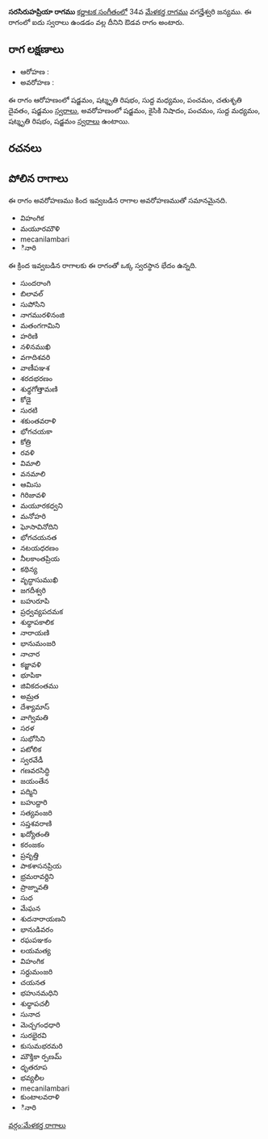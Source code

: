 {{Infobox ragam
	| name          	= సరసిరుహప్రియా
	| synonym	    	= 
	| mela          	= 
	| chakra        	= 
	| janaka        	= 
	| type          	= ఔడవ
	| arohanam      	= {{svaraC|S|R3|M1|P|D2|S'}} 
	| avarohanam    	= {{svaraC|S'|N2|P|M1|R3|S}}
	| jeeva         	=
	| chhaya        	=
	| nyasa         	=
	| vishesha      	= 
	| equivalent  		= 
}}
{{కర్ణాటక సంగీత రాగాలు}}
'''సరసిరుహప్రియా రాగము''' [[కర్ణాటక సంగీతం]]లో 34వ [[మేళకర్త రాగము]] వగద్హేశ్వరి జన్యము.  ఈ రాగంలో ఐదు స్వరాలు ఉండడం వల్ల దీనిని ఔడవ రాగం అంటారు.


==రాగ లక్షణాలు==


* ఆరోహణ : {{svaraC|S|R3|M1|P|D2|S'}} 
* అవరోహణ : {{svaraC|S'|N2|P|M1|R3|S}}

ఈ రాగం ఆరోహణంలో షడ్జమం, షట్శృతి రిషభం, సుద్ద మధ్యమం, పంచమం, చతుశృతి దైవతం, షడ్జమం [[స్వరాలు]], అవరోహణంలో షడ్జమం, కైసికి నిషాదం, పంచమం, సుద్ద మధ్యమం, షట్శృతి రిషభం, షడ్జమం [[స్వరాలు]] ఉంటాయి.

==రచనలు==



==పోలిన రాగాలు==
ఈ రాగం అవరోహణము కింద ఇవ్వబడిన రాగాల అవరోహణముతో సమానమైనది.
* విహంగిక
* మయూరమౌళి
* mecanilambari
* ినారి

ఈ క్రింద ఇవ్వబడిన రాగాలకు ఈ రాగంతో ఒక్క స్వరస్థాన భేదం ఉన్నది.
* సుందరాంగి
* బిలావల్
* సుపోసిని
* నాగమురళినంజి
* మతంగగామిని
* హరిణి
* నళినముఖి
* వగాదిశవరి
* వాణీపఞశ
* శరదభరణం
* శుధ్ధగోత్తామణి
* కోడై
* సురటి
* శకుంతవరాళి
* భోగచయకా
* కోత్రి
* రవళి
* విమాలి
* వనమాలి
* ఆమిసు
* గిరిజావళి
* మయూరకధ్వని
* మనోహరి
* ఘోసావినోదిని
* భోగచయనత
* నటయధరణం
* నీలకాంతప్రియ
* కథిన్య
* వృద్ధాసుముఖి
* జగదీశ్వరి
* బహురూపి
* ప్రధ్వవ్యపదమక
* శుధ్ధాపకాలిక
* నారాయణి
* భానుమంజరి
* నాచార
* కజ్జావళి
* భూపికా
* జివికదంతము
* అమ్రత
* దేశ్యామాస్
* వాగ్విమతి
* సరళ
* సుభోసిని
* పటోలిక
* స్వరవేడీ
* గణవరసిద్ధి
* జయంతేన
* పద్మిని
* బహుద్దారి
* సత్యవంజరి
* సప్తశవరాణి
* ఖద్యోతంతి
* కరంజకం
* ప్రవృత్తి
* పాకశాసనప్రియ
* భ్రమరావర్దిని
* ప్రాజ్నావతి
* సుధ
* మేఘన
* శుదనారాయణని
* భానుడివరం
* రఘపఞకం
* లయమత్య
* విహంగిక
* సర్దుమంజరి
* చయనత
* భహునమధిని
* శుధ్ధాపచలీ
* సునాద
* మెచ్చగంధధారి
* సురభైరవి
* కుసుమభరమరి
* మౌక్తికా ర్పణమ్
* ధృతరూప
* భవ్యలీల
* mecanilambari
* కుంటాలవరాళి
* ినారి



[[వర్గం:మేళకర్త రాగాలు]]